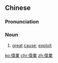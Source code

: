 ==Chinese==
{{zh-forms|s=伟业}}

===Pronunciation===
{{zh-pron
|m=wěiyè
|c=wai5 jip6
|mn=qz,xm,zz:úi-gia̍p
|cat=n
}}

===Noun===
{{zh-noun}}

# [[great]] [[cause]]; [[exploit]]

[[ko:偉業]]
[[chr:偉業]]
[[zh:偉業]]